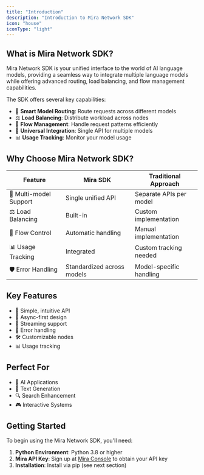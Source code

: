 ```yaml
---
title: "Introduction"
description: "Introduction to Mira Network SDK"
icon: "house"
iconType: "light"
---
```


## What is Mira Network SDK?

Mira Network SDK is your unified interface to the world of AI language models, providing a seamless way to integrate multiple language models while offering advanced routing, load balancing, and flow management capabilities.

The SDK offers several key capabilities:

- 🔄 **Smart Model Routing**: Route requests across different models
- ⚖️ **Load Balancing**: Distribute workload across nodes
- 🌊 **Flow Management**: Handle request patterns efficiently
- 🔌 **Universal Integration**: Single API for multiple models
- 📊 **Usage Tracking**: Monitor your model usage

## Why Choose Mira Network SDK?

| Feature                | Mira SDK                   | Traditional Approach    |
| ---------------------- | -------------------------- | ----------------------- |
| 🔄 Multi-model Support | Single unified API         | Separate APIs per model |
| ⚖️ Load Balancing      | Built-in                   | Custom implementation   |
| 🌊 Flow Control        | Automatic handling         | Manual implementation   |
| 📊 Usage Tracking      | Integrated                 | Custom tracking needed  |
| 🛡️ Error Handling      | Standardized across models | Model-specific handling |

## Key Features

- 🔌 Simple, intuitive API
- 🔄 Async-first design
- 🌊 Streaming support
- 🔐 Error handling
- 🛠️ Customizable nodes
- 📊 Usage tracking

## Perfect For

- 🤖 AI Applications
- 📝 Text Generation
- 🔍 Search Enhancement
- 🎮 Interactive Systems

## Getting Started

To begin using the Mira Network SDK, you'll need:

1. **Python Environment**: Python 3.8 or higher
2. **Mira API Key**: Sign up at [Mira Console](https://console.mira.network) to obtain your API key
3. **Installation**: Install via pip (see next section)
